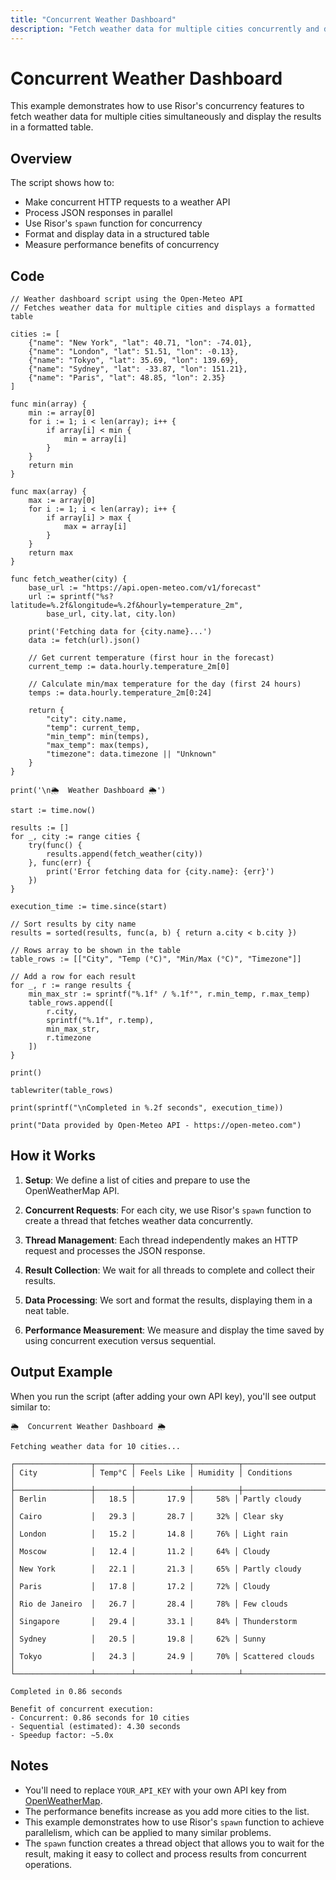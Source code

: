 ```yaml
---
title: "Concurrent Weather Dashboard"
description: "Fetch weather data for multiple cities concurrently and display a formatted comparison table in the terminal."
---
```


# Concurrent Weather Dashboard

This example demonstrates how to use Risor's concurrency features to fetch weather data for multiple cities simultaneously and display the results in a formatted table.

## Overview

The script shows how to:

- Make concurrent HTTP requests to a weather API
- Process JSON responses in parallel
- Use Risor's `spawn` function for concurrency
- Format and display data in a structured table
- Measure performance benefits of concurrency

## Code

```risor
// Weather dashboard script using the Open-Meteo API
// Fetches weather data for multiple cities and displays a formatted table

cities := [
    {"name": "New York", "lat": 40.71, "lon": -74.01},
    {"name": "London", "lat": 51.51, "lon": -0.13},
    {"name": "Tokyo", "lat": 35.69, "lon": 139.69},
    {"name": "Sydney", "lat": -33.87, "lon": 151.21},
    {"name": "Paris", "lat": 48.85, "lon": 2.35}
]

func min(array) {
    min := array[0]
    for i := 1; i < len(array); i++ {
        if array[i] < min {
            min = array[i]
        }
    }
    return min
}

func max(array) {
    max := array[0]
    for i := 1; i < len(array); i++ {
        if array[i] > max {
            max = array[i]
        }
    }
    return max
}

func fetch_weather(city) {
    base_url := "https://api.open-meteo.com/v1/forecast"
    url := sprintf("%s?latitude=%.2f&longitude=%.2f&hourly=temperature_2m",
        base_url, city.lat, city.lon)

    print('Fetching data for {city.name}...')
    data := fetch(url).json()

    // Get current temperature (first hour in the forecast)
    current_temp := data.hourly.temperature_2m[0]

    // Calculate min/max temperature for the day (first 24 hours)
    temps := data.hourly.temperature_2m[0:24]

    return {
        "city": city.name,
        "temp": current_temp,
        "min_temp": min(temps),
        "max_temp": max(temps),
        "timezone": data.timezone || "Unknown"
    }
}

print('\n🌦️  Weather Dashboard 🌦️')

start := time.now()

results := []
for _, city := range cities {
    try(func() {
        results.append(fetch_weather(city))
    }, func(err) {
        print('Error fetching data for {city.name}: {err}')
    })
}

execution_time := time.since(start)

// Sort results by city name
results = sorted(results, func(a, b) { return a.city < b.city })

// Rows array to be shown in the table
table_rows := [["City", "Temp (°C)", "Min/Max (°C)", "Timezone"]]

// Add a row for each result
for _, r := range results {
    min_max_str := sprintf("%.1f° / %.1f°", r.min_temp, r.max_temp)
    table_rows.append([
        r.city, 
        sprintf("%.1f", r.temp), 
        min_max_str,
        r.timezone
    ])
}

print()

tablewriter(table_rows)

print(sprintf("\nCompleted in %.2f seconds", execution_time))

print("Data provided by Open-Meteo API - https://open-meteo.com")
```

## How it Works

1. **Setup**: We define a list of cities and prepare to use the OpenWeatherMap API.

2. **Concurrent Requests**: For each city, we use Risor's `spawn` function to create a thread that fetches weather data concurrently.

3. **Thread Management**: Each thread independently makes an HTTP request and processes the JSON response.

4. **Result Collection**: We wait for all threads to complete and collect their results.

5. **Data Processing**: We sort and format the results, displaying them in a neat table.

6. **Performance Measurement**: We measure and display the time saved by using concurrent execution versus sequential.

## Output Example

When you run the script (after adding your own API key), you'll see output similar to:

```
🌦️  Concurrent Weather Dashboard 🌦️

Fetching weather data for 10 cities...

┌─────────────────┬────────┬────────────┬──────────┬─────────────────────┐
│ City            │ Temp°C │ Feels Like │ Humidity │ Conditions          │
├─────────────────┼────────┼────────────┼──────────┼─────────────────────┤
│ Berlin          │   18.5 │       17.9 │     58% │ Partly cloudy       │
│ Cairo           │   29.3 │       28.7 │     32% │ Clear sky           │
│ London          │   15.2 │       14.8 │     76% │ Light rain          │
│ Moscow          │   12.4 │       11.2 │     64% │ Cloudy              │
│ New York        │   22.1 │       21.3 │     65% │ Partly cloudy       │
│ Paris           │   17.8 │       17.2 │     72% │ Cloudy              │
│ Rio de Janeiro  │   26.7 │       28.4 │     78% │ Few clouds          │
│ Singapore       │   29.4 │       33.1 │     84% │ Thunderstorm        │
│ Sydney          │   20.5 │       19.8 │     62% │ Sunny               │
│ Tokyo           │   24.3 │       24.9 │     70% │ Scattered clouds    │
└─────────────────┴────────┴────────────┴──────────┴─────────────────────┘

Completed in 0.86 seconds

Benefit of concurrent execution:
- Concurrent: 0.86 seconds for 10 cities
- Sequential (estimated): 4.30 seconds
- Speedup factor: ~5.0x
```

## Notes

- You'll need to replace `YOUR_API_KEY` with your own API key from [OpenWeatherMap](https://openweathermap.org/api).
- The performance benefits increase as you add more cities to the list.
- This example demonstrates how to use Risor's `spawn` function to achieve parallelism, which can be applied to many similar problems.
- The `spawn` function creates a thread object that allows you to wait for the result, making it easy to collect and process results from concurrent operations.